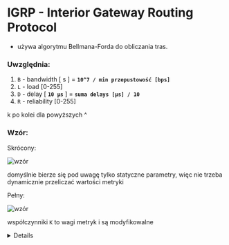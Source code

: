 
# IGRP - Interior Gateway Routing Protocol

- używa algorytmu Bellmana-Forda do obliczania tras.

<Steps>

### Uwzględnia:

1. `B` - bandwidth [ s ] = **`10^7 / min przepustowość [bps]`**
2. `L` - load [0-255]
3. `D` - delay [ **`10 μs`** ] = **`suma delays [μs] / 10`**
4. `R` - reliability [0-255]

k po kolei dla powyższych ^

### Wzór:

Skrócony:

![wzór](/lab9/img/img3.jpg)

domyślnie bierze się pod uwagę tylko statyczne parametry, więc nie trzeba dynamicznie przeliczać wartości metryki

Pełny:

![wzór](/lab9/img/img2.jpg)

współczynniki `K` to wagi metryk i są modyfikowalne

<Details summary='default values:'>

![wzór](/lab9/img/img4.jpg)

</Details>

</Steps>
